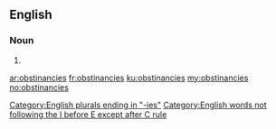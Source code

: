 ==English==

===Noun===
{{head|en|plural}}

# {{plural of|obstinancy|lang=en|nocat=1}}

[[Category:English plurals ending in "-ies"]]
[[Category:English words not following the I before E except after C rule]]

[[ar:obstinancies]]
[[fr:obstinancies]]
[[ku:obstinancies]]
[[my:obstinancies]]
[[no:obstinancies]]